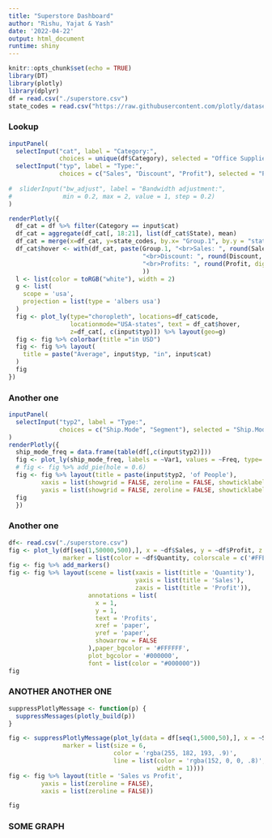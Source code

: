 ```yaml
---
title: "Superstore Dashboard"
author: "Rishu, Yajat & Yash"
date: '2022-04-22'
output: html_document
runtime: shiny
---
```




```r
knitr::opts_chunk$set(echo = TRUE)
library(DT)
library(plotly)
library(dplyr)
df = read.csv("./superstore.csv")
state_codes = read.csv("https://raw.githubusercontent.com/plotly/datasets/master/2011_us_ag_exports.csv")[,1:2]
```

### Lookup

```r
inputPanel(
  selectInput("cat", label = "Category:",
              choices = unique(df$Category), selected = "Office Supplies"),
  selectInput("typ", label = "Type:",
              choices = c("Sales", "Discount", "Profit"), selected = "Profit")
  
#  sliderInput("bw_adjust", label = "Bandwidth adjustment:",
#              min = 0.2, max = 2, value = 1, step = 0.2)
)

renderPlotly({
  df_cat = df %>% filter(Category == input$cat)
  df_cat = aggregate(df_cat[, 18:21], list(df_cat$State), mean)
  df_cat = merge(x=df_cat, y=state_codes, by.x= "Group.1", by.y = "state")
  df_cat$hover <- with(df_cat, paste(Group.1, "<br>Sales: ", round(Sales, digits = 2), 
                                     "<br>Discount: ", round(Discount, digits = 2), 
                                     "<br>Profits: ", round(Profit, digits = 2)
                                     ))
  l <- list(color = toRGB("white"), width = 2)
  g <- list(
    scope = 'usa',
    projection = list(type = 'albers usa')
  )
  fig <- plot_ly(type="choropleth", locations=df_cat$code, 
                 locationmode="USA-states", text = df_cat$hover,
                 z=df_cat[, c(input$typ)]) %>% layout(geo=g)
  fig <- fig %>% colorbar(title ="in USD")
  fig <- fig %>% layout(
    title = paste("Average", input$typ, "in", input$cat)
  )
  fig
})
```

### Another one
```r
inputPanel(
  selectInput("typ2", label = "Type:",
              choices = c("Ship.Mode", "Segment"), selected = "Ship.Mode")
)
renderPlotly({
  ship_mode_freq = data.frame(table(df[,c(input$typ2)]))
  fig <- plot_ly(ship_mode_freq, labels = ~Var1, values = ~Freq, type= "pie", textinfo='label+percent')
  # fig <- fig %>% add_pie(hole = 0.6)
  fig <- fig %>% layout(title = paste(input$typ2, 'of People'),
         xaxis = list(showgrid = FALSE, zeroline = FALSE, showticklabels = FALSE),
         yaxis = list(showgrid = FALSE, zeroline = FALSE, showticklabels = FALSE))
  fig
  })
```

### Another one
```r
df<- read.csv("./superstore.csv")
fig <- plot_ly(df[seq(1,50000,500),], x = ~df$Sales, y = ~df$Profit, z = ~df$Discount,
               marker = list(color = ~df$Quantity, colorscale = c('#FFE1A1', '#683531'), showscale = TRUE))
fig <- fig %>% add_markers()
fig <- fig %>% layout(scene = list(xaxis = list(title = 'Quantity'),
                                   yaxis = list(title = 'Sales'),
                                   zaxis = list(title = 'Profit')),
                      annotations = list(
                        x = 1,
                        y = 1,
                        text = 'Profits',
                        xref = 'paper',
                        yref = 'paper',
                        showarrow = FALSE
                      ),paper_bgcolor = '#FFFFFF',
                      plot_bgcolor = '#000000',
                      font = list(color = "#000000"))
fig
```

### ANOTHER ANOTHER ONE
```r
suppressPlotlyMessage <- function(p) {
  suppressMessages(plotly_build(p))
}

fig <- suppressPlotlyMessage(plot_ly(data = df[seq(1,5000,50),], x = ~Sales, y = ~Profit,
               marker = list(size = 6,
                             color = 'rgba(255, 182, 193, .9)',
                             line = list(color = 'rgba(152, 0, 0, .8)',
                                         width = 1))))
fig <- fig %>% layout(title = 'Sales vs Profit',
         yaxis = list(zeroline = FALSE),
         xaxis = list(zeroline = FALSE))

fig
```

### SOME GRAPH
```r
```


